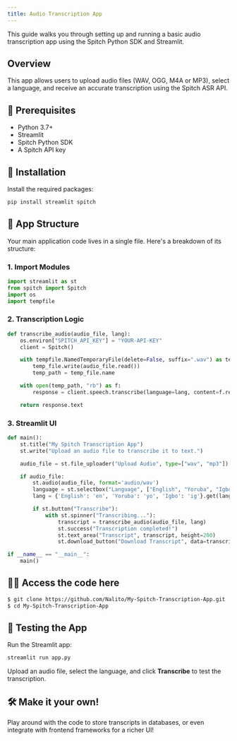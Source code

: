 ```yaml
---
title: Audio Transcription App
---
```


This guide walks you through setting up and running a basic audio transcription app using the Spitch Python SDK and Streamlit.

## Overview

This app allows users to upload audio files (WAV, OGG, M4A or MP3), select a language, and receive an accurate transcription using the Spitch ASR API.

## 🔧 Prerequisites

- Python 3.7+
- Streamlit
- Spitch Python SDK
- A Spitch API key

## 🚀 Installation

Install the required packages:

```bash
pip install streamlit spitch
```

## 🧠 App Structure

Your main application code lives in a single file. Here's a breakdown of its structure:

### 1. Import Modules

```python
import streamlit as st
from spitch import Spitch
import os
import tempfile
```

### 2. Transcription Logic

```python
def transcribe_audio(audio_file, lang):
    os.environ["SPITCH_API_KEY"] = "YOUR-API-KEY"
    client = Spitch()

    with tempfile.NamedTemporaryFile(delete=False, suffix=".wav") as temp_file:
        temp_file.write(audio_file.read())
        temp_path = temp_file.name

    with open(temp_path, "rb") as f:
        response = client.speech.transcribe(language=lang, content=f.read())

    return response.text
```

### 3. Streamlit UI

```python
def main():
    st.title("My Spitch Transcription App")
    st.write("Upload an audio file to transcribe it to text.")

    audio_file = st.file_uploader("Upload Audio", type=["wav", "mp3"])

    if audio_file:
        st.audio(audio_file, format='audio/wav')
        language = st.selectbox("Language", ["English", "Yoruba", "Igbo", "Hausa"])
        lang = {'English': 'en', 'Yoruba': 'yo', 'Igbo': 'ig'}.get(language, 'ha')

        if st.button("Transcribe"):
            with st.spinner("Transcribing..."):
                transcript = transcribe_audio(audio_file, lang)
                st.success("Transcription completed!")
                st.text_area("Transcript", transcript, height=200)
                st.download_button("Download Transcript", data=transcript, file_name="transcript.txt")

if __name__ == "__main__":
    main()
```


## 🧑‍💻 Access the code here
```bash
$ git clone https://github.com/Nalito/My-Spitch-Transcription-App.git
$ cd My-Spitch-Transcription-App
```


## 🧪 Testing the App

Run the Streamlit app:

```bash
streamlit run app.py
```

Upload an audio file, select the language, and click **Transcribe** to test the transcription.


## 🛠️ Make it your own!
Play around with the code to store transcripts in databases, or even integrate with frontend frameworks for a richer UI!

